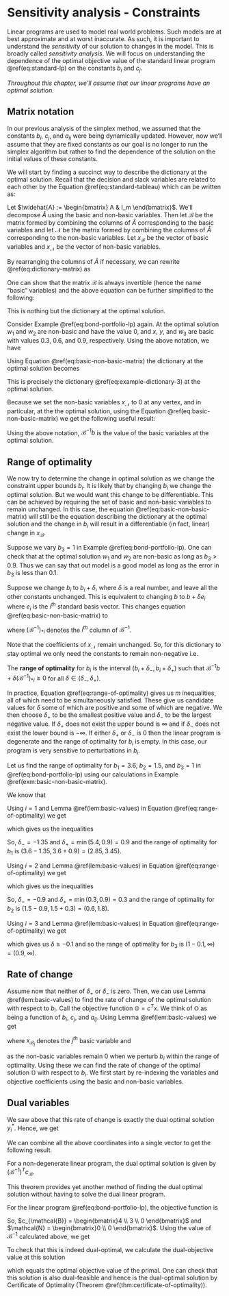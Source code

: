 # Sensitivity analysis - Constraints

Linear programs are used to model real world problems. Such models are at best approximate and at worst inaccurate. As such, it is important to understand the *sensitivity* of our solution to changes in the model. This is broadly called *sensitivity analysis*. We will focus on understanding the dependence of the optimal objective value of the standard linear program \@ref(eq:standard-lp) on the constants $b_i$ and $c_j$.

*Throughout this chapter, we'll assume that our linear programs have an optimal solution.*

## Matrix notation

In our previous analysis of the simplex method, we assumed that the constants $b_i$, $c_j$, and $a_{ij}$ were being dynamically updated. However, now we'll assume that they are fixed constants as our goal is no longer to run the simplex algorithm but rather to find the dependence of the solution on the initial values of these constants.

We will start by finding a succinct way to describe the dictionary at the optimal solution. Recall that the decision and slack variables are related to each other by the Equation \@ref(eq:standard-tableau) which can be written as:

\begin{equation}
  \begin{bmatrix} A & I_m \end{bmatrix}
    \begin{bmatrix} x \\ w \end{bmatrix}
      = b.
  (\#eq:dictionary-matrix)
\end{equation}

Let $\widehat{A} := \begin{bmatrix} A & I_m \end{bmatrix}$. We'll decompose $\widehat{A}$ using the basic and non-basic variables. Then let $\mathcal{B}$ be the matrix formed by combining the columns of $\widehat{A}$ corresponding to the basic variables and let $\mathcal{N}$ be the matrix formed by combining the columns of $\widehat{A}$ corresponding to the non-basic variables. Let $x_{\mathcal{B}}$ be the vector of basic variables and $x_{\mathcal{N}}$ be the vector of non-basic variables. 

By rearranging the columns of $\widehat{A}$ if necessary, we can rewrite \@ref(eq:dictionary-matrix) as 

\begin{align}
  && 
    \begin{bmatrix} \mathcal{B} & \mathcal{N} \end{bmatrix}
    \begin{bmatrix} x_{\mathcal{B}} \\ x_{\mathcal{N}} \end{bmatrix}
      &= b,\\
  \implies 
  &&
    \mathcal{B} x_{\mathcal{B}} + \mathcal{N} x_{\mathcal{N}} &= b, \\
  \implies
  &&
    \mathcal{B} x_{\mathcal{B}} &= b -  \mathcal{N} x_{\mathcal{N}}.
\end{align}

One can show that the matrix $\mathcal{B}$ is always invertible (hence the name "basic" variables) and the above equation can be further simplified to the following:
\begin{equation}
  x_{\mathcal{B}} = \mathcal{B}^{-1} b - \mathcal{B}^{-1} \mathcal{N} x_{\mathcal{N}}.
  (\#eq:basic-non-basic-matrix)
\end{equation}

This is nothing but the dictionary at the optimal solution.

::: {.example #basic-non-basic-matrix} 

Consider Example \@ref(eq:bond-portfolio-lp) again. At the optimal solution $w_1$ and $w_2$ are non-basic and have the value 0, and $x$, $y$, and $w_3$ are basic with values $0.3$, $0.6$, and $0.9$, respectively. Using the above notation, we have 

\begin{align}
  \mathcal{B} = 
    \begin{bmatrix}
    3 & 6 & 0 \\
    2 & 1 & 0 \\
    1 & 1 & 1
    \end{bmatrix}, 
  x_{\mathcal{B}} 
    = \begin{bmatrix} x \\ y \\ w_3 \end{bmatrix}, \\
  \mathcal{N} = 
    \begin{bmatrix}
    1 & 0 \\
    0 & 1 \\
    0 & 0
    \end{bmatrix}, 
  x_{\mathcal{N}}
    = \begin{bmatrix} w_1 \\ w_2 \end{bmatrix}.
\end{align}
Using Equation \@ref(eq:basic-non-basic-matrix) the dictionary at the optimal solution becomes 
\begin{align}
  \begin{bmatrix} x \\ y \\ w_3 \end{bmatrix} 
   &= \begin{bmatrix}
    3 & 6 & 0 \\
    2 & 1 & 0 \\
    1 & 1 & 1
    \end{bmatrix}^{-1} 
    \begin{bmatrix}
    3.6 \\ 1.5 \\ 1 
    \end{bmatrix} - 
    \begin{bmatrix}
    3 & 6 & 0 \\
    2 & 1 & 0 \\
    1 & 1 & 1
    \end{bmatrix}^{-1} \begin{bmatrix}
    1 & 0 \\
    0 & 1 \\
    0 & 0
    \end{bmatrix}
  \begin{bmatrix} w_1 \\ w_2 \end{bmatrix} \\
  & = \begin{bmatrix}
    -1/9 & 2/3 & 0 \\
    2/9 & -1/3 & 0 \\
    -1/9 & -1/3 & 1
    \end{bmatrix} 
    \begin{bmatrix}
    3.6 \\ 1.5 \\ 1 
    \end{bmatrix} - 
    \begin{bmatrix}
    -1/9 & 2/3 & 0 \\
    2/9 & -1/3 & 0 \\
    -1/9 & -1/3 & 1
    \end{bmatrix}  
    \begin{bmatrix}
    1 & 0 \\
    0 & 1 \\
    0 & 0
    \end{bmatrix}
  \begin{bmatrix} w_1 \\ w_2 \end{bmatrix} \\
  & 
  = \begin{bmatrix} 0.6 \\ 0.3 \\ 0.9 \end{bmatrix} 
  -
  \begin{bmatrix}
    -1/9 & 2/3 \\ 
    2/9 & -1/3 \\
    -1/9 & -1/3
  \end{bmatrix}
  \begin{bmatrix} w_1 \\ w_2 \end{bmatrix}.
\end{align}

This is precisely the dictionary \@ref(eq:example-dictionary-3) at the optimal solution.
:::

Because we set the non-basic variables $x_{\mathcal{N}}$ to 0 at any vertex, and in particular, at the the optimal solution, using the Equation \@ref(eq:basic-non-basic-matrix) we get the following useful result:

::: {.lemma #basic-values}

Using the above notation, $\mathcal{B}^{-1}b$ is the value of the basic variables at the optimal solution.

:::


## Range of optimality 

We now try to determine the change in optimal solution as we change the constraint upper bounds $b_i$. It is likely that by changing $b_i$ we change the optimal solution. But we would want this change to be differentiable. This can be achieved by requiring the set of basic and non-basic variables to remain unchanged. In this case, the equation \@ref(eq:basic-non-basic-matrix) will still be the equation describing the dictionary at the optimal solution and the change in $b_i$ will result in a differentiable (in fact, linear) change in $x_{\mathcal{B}}$.

::: {.example}

Suppose we vary $b_3 = 1$ in Example \@ref(eq:bond-portfolio-lp). One can check that at the optimal solution $w_1$ and $w_2$ are non-basic as long as $b_3 > 0.9$. Thus we can say that out model is a good model as long as the error in $b_3$ is less than $0.1$.

:::

Suppose we change $b_i$ to $b_i + \delta$, where $\delta$ is a real number, and leave all the other constants unchanged. This is equivalent to changing $b$ to $b + \delta e_i$ where $e_i$ is the $i^{th}$ standard basis vector. This changes equation \@ref(eq:basic-non-basic-matrix) to 

\begin{align}
  x_{\mathcal{B}} 
    &= \mathcal{B}^{-1} b + \delta \mathcal{B}^{-1} e_i - \mathcal{B}^{-1} \mathcal{N} x_{\mathcal{N}} \\
    &= \mathcal{B}^{-1} b + \delta (\mathcal{B}^{-1})_{*i} - \mathcal{B}^{-1} \mathcal{N} x_{\mathcal{N}}.
\end{align}
where $(\mathcal{B}^{-1})_{*i}$ denotes the $i^{th}$ column of $\mathcal{B}^{-1}$.

Note that the coefficients of $x_{\mathcal{N}}$ remain unchanged. So, for this dictionary to stay optimal we only need the constants to remain non-negative i.e.

\begin{equation}
  \mathcal{B}^{-1} b + \delta (\mathcal{B}^{-1})_{*i} \ge 0.
  (\#eq:range-of-optimality)
\end{equation}


The **range of optimality** for $b_i$ is the interval $(b_i + \delta_-, b_i + \delta_+)$ such that $\mathcal{B}^{-1} b + \delta (\mathcal{B}^{-1})_{*i} \ge 0$ for all $\delta \in (\delta_-, \delta_+)$.

In practice, Equation \@ref(eq:range-of-optimality) gives us $m$ inequalities, all of which need to be simultaneously satisfied. These give us candidate values for $\delta$ some of which are positive and some of which are negative. We then choose $\delta_+$ to be the smallest positive value and $\delta_-$ to be the largest negative value. If $\delta_+$ does not exist the upper bound is $\infty$ and if $\delta_-$ does not exist the lower bound is $-\infty$. If either $\delta_+$ or $\delta_-$ is 0 then the linear program is degenerate and the range of optimality for $b_i$ is empty. In this case, our program is very sensitive to perturbations in $b_i$.


::: {.example}

Let us find the range of optimality for $b_1 = 3.6$, $b_2=1.5$, and $b_3 = 1$ in \@ref(eq:bond-portfolio-lp) using our calculations in Example \@ref(exm:basic-non-basic-matrix).

We know that 
\begin{align}
  \mathcal{B}^{-1} = 
    \begin{bmatrix}
    -1/9 & 2/3 & 0 \\
    2/9 & -1/3 & 0 \\
    -1/9 & -1/3 & 1
    \end{bmatrix}.
\end{align}


Using $i = 1$ and Lemma \@ref(lem:basic-values) in Equation \@ref(eq:range-of-optimality) we get

\begin{align}
  \begin{bmatrix} 0.6 \\ 0.3 \\ 0.9 \end{bmatrix} 
  + \delta
  \begin{bmatrix}
    -1/9 \\ 
    2/3 \\
    -1/9
  \end{bmatrix} > 0
\end{align}

which gives us the inequalities 

\begin{align}
  \begin{array}{lrlrrll}
    0.6 + \delta (-1/9) &\ge & 0 & \implies & \delta &\le & 0.6 (9) = 5.4 \\
    0.3 + \delta (2/9) &\ge & 0 & \implies & \delta &\ge & -0.3 (9/2) = -1.35  \\
    0.1 + \delta (-1/9) &\ge & 0 & \implies & \delta & \le & 0.1 (9) = 0.9.  
  \end{array}
\end{align}

So, $\delta_- = -1.35$ and $\delta_+ = \min(5.4, 0.9) = 0.9$ and the range of optimality for $b_1$ is $(3.6 - 1.35, 3.6 + 0.9) = (2.85, 3.45)$.

Using $i = 2$ and Lemma \@ref(lem:basic-values) in Equation \@ref(eq:range-of-optimality) we get

\begin{align}
  \begin{bmatrix} 0.6 \\ 0.3 \\ 0.9 \end{bmatrix} 
  + \delta
  \begin{bmatrix}
    2/3 \\ 
    -1/3 \\
    -1/3
  \end{bmatrix} > 0
\end{align}

which gives us the inequalities 

\begin{align}
  \begin{array}{lrlrrll}
    0.6 + \delta (2/3) &\ge& 0 & \implies & \delta &\ge& - 0.6 (3/2) = -0.9 \\
    0.3 + \delta (-1/3) &\ge &0 & \implies & \delta &\le &0.3 (3) = 0.9  \\
    0.1 + \delta (-1/3) &\ge &0 & \implies & \delta & \le& 0.3 (1) = 0.3.  
  \end{array}
\end{align}

So, $\delta_- = -0.9$ and $\delta_+ = \min(0.3, 0.9) = 0.3$ and the range of optimality for $b_2$ is $(1.5 - 0.9, 1.5 + 0.3) = (0.6, 1.8)$.

Using $i = 3$ and Lemma \@ref(lem:basic-values) in Equation \@ref(eq:range-of-optimality) we get

\begin{align}
  \begin{bmatrix} 0.6 \\ 0.3 \\ 0.1 \end{bmatrix} 
  + \delta
  \begin{bmatrix}
    0 \\ 
    0 \\
    1
  \end{bmatrix} > 0
\end{align}

which gives us $\delta \ge -0.1$ and so the range of optimality for $b_3$ is $(1 - 0.1, \infty) = (0.9, \infty)$.

:::



## Rate of change

Assume now that neither of $\delta_+$ or $\delta_-$ is zero. Then, we can use Lemma \@ref(lem:basic-values) to find the rate of change of the optimal solution with respect to $b_i$. Call the objective function $\mathbb{O} = c^{T} x$. We think of $\mathbb{O}$ as being a function of $b_i$, $c_j$, and $a_{ij}.$ Using Lemma \@ref(lem:basic-values) we get

\begin{align}
  \dfrac{\partial x_{\mathcal{B}_j}}{\partial b_i} 
    &= j^{th} \mbox{ row of } \dfrac{\partial \mathcal{B}^{-1}b}{\partial b_i} \\
    &= (\mathcal{B}^{-1})_{ji} \\
\end{align}
where $x_{\mathcal{B}_j}$ denotes the $j^{th}$ basic variable and 

\begin{align}
  \dfrac{\partial x_{\mathcal{N}}}{\partial b_i} 
    &= 0
\end{align}
as the non-basic variables remain 0 when we perturb $b_i$ within the range of optimality.
Using these we can find the rate of change of the optimal solution $\mathbb{O}$ with respect to $b_i$. We first start by re-indexing the variables and objective coefficients using the basic and non-basic variables. 

\begin{align}
  \mathbb{O} 
    &= c^T x \\
    &= c^T_{\mathcal{B}} x_{\mathcal{B}} + c^T_{\mathcal{N}} x_{\mathcal{N}} \\
\implies
  \dfrac{\partial \mathbb{O}}{\partial b_i} 
    &= c^T_{\mathcal{B}} \dfrac{\partial x_{\mathcal{B}}}{\partial b_i} + c^T_{\mathcal{N}} \dfrac{\partial x_{\mathcal{N}}}{\partial b_i} \\
    &= c^T_{\mathcal{B}} (\mathcal{B}^{-1})_{*i} \\
\end{align}


## Dual variables

We saw above that this rate of change is exactly the dual optimal solution $y_i^*$. Hence, we get 
\begin{align}
  y^*_i = c^T_{\mathcal{B}} (\mathcal{B}^{-1})_{*i}.
\end{align}

We can combine all the above coordinates into a single vector to get the following result.

::: {.theorem #dual-solution}

For a non-degenerate linear program, the dual optimal solution is given by $(\mathcal{B}^{-1})^Tc_{\mathcal{B}}$.

:::

This theorem provides yet another method of finding the dual optimal solution without having to solve the dual linear program. 

::: {.example #dual-solution} 
For the linear program \@ref(eq:bond-portfolio-lp), the objective function is 

\begin{align}
  \mathbb{O} & = 4 x + 3y \\
  & = 4x + 3y + 0 w_3 + 0 w_1 + 0 w_2 
\end{align}

So, $c_{\mathcal{B}} = \begin{bmatrix}4 \\ 3 \\ 0 \end{bmatrix}$ and $\mathcal{N} = \begin{bmatrix}0 \\ 0 \end{bmatrix}$. Using the value of $\mathcal{B}^{-1}$ calculated above, we get 

\begin{align}
  y^* & = (\mathcal{B}^{-1})^Tc_{\mathcal{B}} \\
  & = 
    \begin{bmatrix}
    -1/9 & 2/9 & -1/9 \\
    2/3 & -1/3 & -1/3 \\
    0 & 0 & 1
    \end{bmatrix} 
    \begin{bmatrix}
      4 \\ 3 \\ 0
    \end{bmatrix}\\
  & = 
  \begin{bmatrix}
    2/9 \\ 5/3 \\ 0.
  \end{bmatrix}
\end{align}

To check that this is indeed dual-optimal, we calculate the dual-objective value at this solution

\begin{align}
  b^T y^* & = 3.6 (2/9) + 1.5 (5/3) + 0 (1) \\
  &= 3.3
\end{align}

which equals the optimal objective value of the primal. One can check that this solution is also dual-feasible and hence is the dual-optimal solution by Certificate of Optimality (Theorem \@ref(thm:certificate-of-optimality)).

:::



